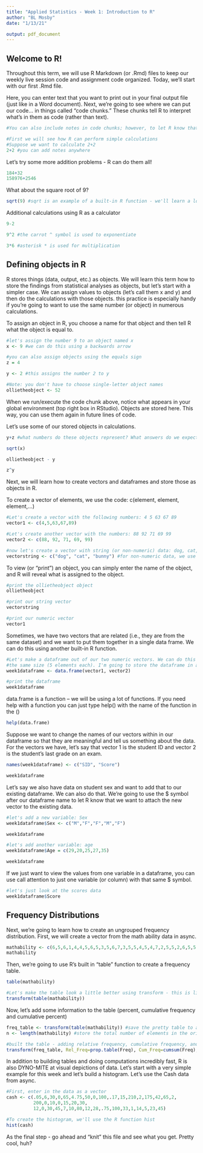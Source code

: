 ---
title: "Applied Statistics - Week 1: Introduction to R"
author: "BL Mosby"
date: "1/13/21"

output: pdf_document
---

## Welcome to R! 
Throughout this term, we will use R Markdown (or .Rmd) files to keep our weekly 
live session code and assignment code organized. Today, we'll start with our
first .Rmd file. 

Here, you can enter text that you want to print out in your final output file (just like in a Word document). Next, we're going to see where we can put our code... in things called "code chunks." These chunks tell R to interpret what's in them as code (rather than text).

```{r}
#You can also include notes in code chunks; however, to let R know that they are text and not code, they need to begin with the # symbol.

#First we will see how R can perform simple calculations
#Suppose we want to calculate 2+2
2+2 #you can add notes anywhere
```

Let's try some more addition problems - R can do them all!
```{r}
184+32
158976+2546
```

What about the square root of 9?
```{r}
sqrt(9) #sqrt is an example of a built-in R function - we'll learn a lot of these this semester
```

Additional calculations using R as a calculator
```{r}
9-2

9^2 #the carrot ^ symbol is used to exponentiate

3*6 #asterisk * is used for multiplication
```

## Defining objects in R

R stores things (data, output, etc.) as objects. We will learn this term how to store the findings from statistical analyses as objects, but let's start with a simpler case. We can assign values to objects (let's call them x and y) and then do the calculations with those objects. this practice is especially handy if you're going to want to use the same number (or object) in numerous calculations.

To assign an object in R, you choose a name for that object and then tell R what the object is equal to. 
```{r}
#let's assign the number 9 to an object named x
x <- 9 #we can do this using a backwards arrow

#you can also assign objects using the equals sign
z = 4 

y <- 2 #this assigns the number 2 to y

#Note: you don't have to choose single-letter object names
ollietheobject <- 52
```

When we run/execute the code chunk above, notice what appears in your global environment (top right box in RStudio). Objects are stored here. This way, you can use them again in future lines of code. 

Let's use some of our stored objects in calculations.
```{r}
y+z #what numbers do these objects represent? What answers do we expect here? 

sqrt(x)

ollietheobject - y

z^y
```

Next, we will learn how to create vectors and dataframes and store those as objects in R. 

To create a vector of elements, we use the code: c(element, element, element,...)
```{r}
#Let's create a vector with the following numbers: 4 5 63 67 89
vector1 <- c(4,5,63,67,89) 

#Let's create another vector with the numbers: 88 92 71 69 99
vector2 <- c(88, 92, 71, 69, 99)

#now let's create a vector with string (or non-numeric) data: dog, cat, bunny
vectorstring <- c("dog", "cat", "bunny") #for non-numeric data, we use "" to show R that these aren't numbers
```

To view (or "print") an object, you can simply enter the name of the object, and R will reveal what is assigned to the object.
```{r}
#print the ollietheobject object
ollietheobject

#print our string vector
vectorstring

#print our numeric vector
vector1
```

Sometimes, we have two vectors that are related (i.e., they are from the same dataset) and we want to put them together in a single data frame. We can do this using another built-in R function.
```{r}
#Let's make a dataframe out of our two numeric vectors. We can do this because they're both
#the same size (5 elements each). I'm going to store the dataframe in an object.
week1dataframe <- data.frame(vector1, vector2)

#print the dataframe
week1dataframe
```

data.frame is a function -- we will be using a lot of functions. If you need help with a function you can just type help() with the name of the function in the ()
```{r}
help(data.frame)
```

Suppose we want to change the names of our vectors within in our dataframe so that
they are meaningful and tell us something about the data. For the vectors we have, 
let's say that vector 1 is the student ID and vector 2 is the student's last grade on an exam.
```{r}
names(week1dataframe) <- c("SID", "Score")

week1dataframe
```

Let's say we also have data on student sex and want to add that to our existing dataframe. We can also do that. We're going to use the $ symbol after our dataframe name to let R know that we want to attach the new vector to the existing data. 
```{r}
#let's add a new variable: Sex
week1dataframe$Sex <- c("M","F","F","M","F")

week1dataframe
```

```{r}
#let's add another variable: age
week1dataframe$Age = c(29,20,25,27,35)

week1dataframe
```

If we just want to view the values from one variable in a dataframe, you can use 
call attention to just one variable (or column) with that same $ symbol.
```{r}
#let's just look at the scores data
week1dataframe$Score
```

## Frequency Distributions

Next, we're going to learn how to create an ungrouped frequency distribution.
First, we will create a vector from the math ability data in async.
```{r}
mathability <- c(6,5,6,1,4,4,5,6,5,3,5,6,7,3,5,5,4,5,4,7,2,5,5,2,6,5,5,4,5,3,5,7,6,5,3)
mathability
```

Then, we're going to use R's built in "table" function to create a frequency table.
```{r}
table(mathability)

#Let's make the table look a little better using transform - this is like the transpose function in excel
transform(table(mathability))
```

Now, let's add some information to the table (percent, cumulative frequency and cumulative percent)
```{r}
freq_table <- transform(table(mathability)) #save the pretty table to an object
n <- length(mathability) #store the total number of elements in the original vector in the object n

#built the table - adding relative frequency, cumulative frequency, and cumulative percent
transform(freq_table, Rel_Freq=prop.table(Freq), Cum_Freq=cumsum(Freq), Cum_Percent=(cumsum(Freq)/n))
```

In addition to building tables and doing computations incredibly fast, R is also 
DYNO-MITE at visual depictions of data. Let's start with a very simple example for this week and let's build a histogram. Let's use the Cash data from async.
```{r}
#First, enter in the data as a vector
cash <- c(.05,6,30,0,65,4.75,50,0,100,.17,15,210,2,175,42,65,2,
          200,0,10,0,15,20,30,
          12,0,30,45,7,10,80,12,28,.75,100,33,1,14,5,23,45)

#To create the histogram, we'll use the R function hist
hist(cash)
```

As the final step - go ahead and "knit" this file and see what you get. Pretty cool, huh? 
